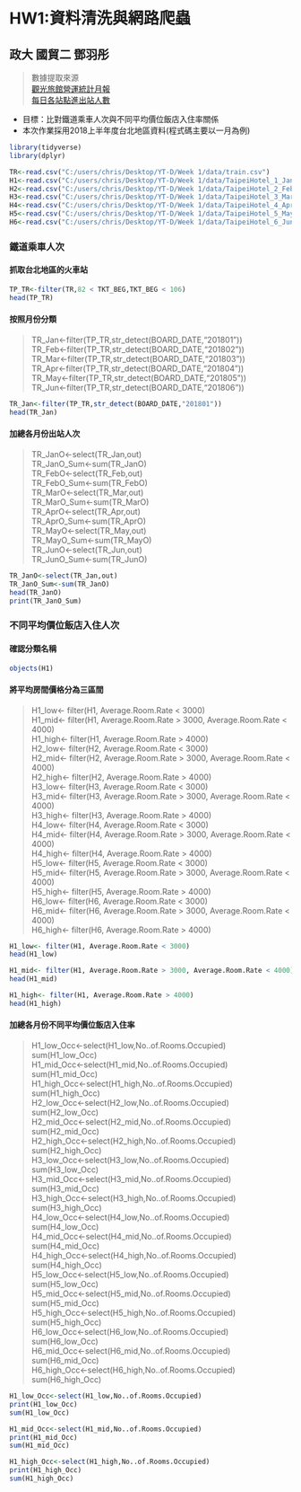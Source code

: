 # HW1:資料清洗與網路爬蟲
## 政大 國貿二 鄧羽彤
    
> 數據提取來源  
>  <a href=https://admin.taiwan.net.tw/FileUploadCategoryListC003330.aspx?Pindex=2&CategoryID=0dcf358f-f875-452d-8d14-2b715d02ab1a&appname=FileUploadCategoryListC003330>觀光旅館營運統計月報</a>  
>  <a href=https://data.gov.tw/dataset/8792>每日各站點進出站人數</a>    
    
    
* 目標：比對鐵道乘車人次與不同平均價位飯店入住率關係  
* 本次作業採用2018上半年度台北地區資料(程式碼主要以一月為例)
    
```r
library(tidyverse)  
library(dplyr)  

TR<-read.csv("C:/users/chris/Desktop/YT-D/Week 1/data/train.csv")
H1<-read.csv("C:/users/chris/Desktop/YT-D/Week 1/data/TaipeiHotel_1_Jan.csv")
H2<-read.csv("C:/users/chris/Desktop/YT-D/Week 1/data/TaipeiHotel_2_Feb.csv")
H3<-read.csv("C:/users/chris/Desktop/YT-D/Week 1/data/TaipeiHotel_3_Mar.csv")
H4<-read.csv("C:/users/chris/Desktop/YT-D/Week 1/data/TaipeiHotel_4_Apr.csv")
H5<-read.csv("C:/users/chris/Desktop/YT-D/Week 1/data/TaipeiHotel_5_May.csv")
H6<-read.csv("C:/users/chris/Desktop/YT-D/Week 1/data/TaipeiHotel_6_Jun.csv")
```
### 鐵道乘車人次  

#### 抓取台北地區的火車站
```r
TP_TR<-filter(TR,82 < TKT_BEG,TKT_BEG < 106)
head(TP_TR)
```
#### 按照月份分類
<blockquote>
TR_Jan<-filter(TP_TR,str_detect(BOARD_DATE,"201801"))  
TR_Feb<-filter(TP_TR,str_detect(BOARD_DATE,"201802"))  
TR_Mar<-filter(TP_TR,str_detect(BOARD_DATE,"201803"))  
TR_Apr<-filter(TP_TR,str_detect(BOARD_DATE,"201804"))  
TR_May<-filter(TP_TR,str_detect(BOARD_DATE,"201805"))  
TR_Jun<-filter(TP_TR,str_detect(BOARD_DATE,"201806"))  
</blockquote>
```r
TR_Jan<-filter(TP_TR,str_detect(BOARD_DATE,"201801"))
head(TR_Jan)
```
#### 加總各月份出站人次
<blockquote>
TR_JanO<-select(TR_Jan,out)  
TR_JanO_Sum<-sum(TR_JanO)  
TR_FebO<-select(TR_Feb,out)  
TR_FebO_Sum<-sum(TR_FebO)  
TR_MarO<-select(TR_Mar,out)  
TR_MarO_Sum<-sum(TR_MarO)  
TR_AprO<-select(TR_Apr,out)  
TR_AprO_Sum<-sum(TR_AprO)  
TR_MayO<-select(TR_May,out)  
TR_MayO_Sum<-sum(TR_MayO)  
TR_JunO<-select(TR_Jun,out)  
TR_JunO_Sum<-sum(TR_JunO)  
</blockquote>
```r
TR_JanO<-select(TR_Jan,out)
TR_JanO_Sum<-sum(TR_JanO)
head(TR_JanO)
print(TR_JanO_Sum)
```
### 不同平均價位飯店入住人次  
#### 確認分類名稱
```r
objects(H1)
```
#### 將平均房間價格分為三區間
<blockquote>
H1_low<- filter(H1, Average.Room.Rate < 3000)  
H1_mid<- filter(H1, Average.Room.Rate > 3000, Average.Room.Rate < 4000)  
H1_high<- filter(H1, Average.Room.Rate > 4000)  
H2_low<- filter(H2, Average.Room.Rate < 3000)  
H2_mid<- filter(H2, Average.Room.Rate > 3000, Average.Room.Rate < 4000)  
H2_high<- filter(H2, Average.Room.Rate > 4000)  
H3_low<- filter(H3, Average.Room.Rate < 3000)  
H3_mid<- filter(H3, Average.Room.Rate > 3000, Average.Room.Rate < 4000)  
H3_high<- filter(H3, Average.Room.Rate > 4000)  
H4_low<- filter(H4, Average.Room.Rate < 3000)  
H4_mid<- filter(H4, Average.Room.Rate > 3000, Average.Room.Rate < 4000)  
H4_high<- filter(H4, Average.Room.Rate > 4000)  
H5_low<- filter(H5, Average.Room.Rate < 3000)  
H5_mid<- filter(H5, Average.Room.Rate > 3000, Average.Room.Rate < 4000)  
H5_high<- filter(H5, Average.Room.Rate > 4000)  
H6_low<- filter(H6, Average.Room.Rate < 3000)  
H6_mid<- filter(H6, Average.Room.Rate > 3000, Average.Room.Rate < 4000)  
H6_high<- filter(H6, Average.Room.Rate > 4000)  
</blockquote>
```r
H1_low<- filter(H1, Average.Room.Rate < 3000)
head(H1_low)

H1_mid<- filter(H1, Average.Room.Rate > 3000, Average.Room.Rate < 4000)
head(H1_mid)

H1_high<- filter(H1, Average.Room.Rate > 4000)
head(H1_high)
```
#### 加總各月份不同平均價位飯店入住率
<blockquote>
H1_low_Occ<-select(H1_low,No..of.Rooms.Occupied)  
sum(H1_low_Occ)  
H1_mid_Occ<-select(H1_mid,No..of.Rooms.Occupied)  
sum(H1_mid_Occ)  
H1_high_Occ<-select(H1_high,No..of.Rooms.Occupied)  
sum(H1_high_Occ)  
H2_low_Occ<-select(H2_low,No..of.Rooms.Occupied)  
sum(H2_low_Occ)  
H2_mid_Occ<-select(H2_mid,No..of.Rooms.Occupied)  
sum(H2_mid_Occ)  
H2_high_Occ<-select(H2_high,No..of.Rooms.Occupied)    
sum(H2_high_Occ)  
H3_low_Occ<-select(H3_low,No..of.Rooms.Occupied)  
sum(H3_low_Occ)  
H3_mid_Occ<-select(H3_mid,No..of.Rooms.Occupied)  
sum(H3_mid_Occ)  
H3_high_Occ<-select(H3_high,No..of.Rooms.Occupied)  
sum(H3_high_Occ)  
H4_low_Occ<-select(H4_low,No..of.Rooms.Occupied)  
sum(H4_low_Occ)  
H4_mid_Occ<-select(H4_mid,No..of.Rooms.Occupied)  
sum(H4_mid_Occ)  
H4_high_Occ<-select(H4_high,No..of.Rooms.Occupied)  
sum(H4_high_Occ)  
H5_low_Occ<-select(H5_low,No..of.Rooms.Occupied)  
sum(H5_low_Occ)  
H5_mid_Occ<-select(H5_mid,No..of.Rooms.Occupied)  
sum(H5_mid_Occ)  
H5_high_Occ<-select(H5_high,No..of.Rooms.Occupied)  
sum(H5_high_Occ)  
H6_low_Occ<-select(H6_low,No..of.Rooms.Occupied)  
sum(H6_low_Occ)  
H6_mid_Occ<-select(H6_mid,No..of.Rooms.Occupied)  
sum(H6_mid_Occ)  
H6_high_Occ<-select(H6_high,No..of.Rooms.Occupied)  
sum(H6_high_Occ)  
</blockquote>
```r
H1_low_Occ<-select(H1_low,No..of.Rooms.Occupied)
print(H1_low_Occ)
sum(H1_low_Occ)

H1_mid_Occ<-select(H1_mid,No..of.Rooms.Occupied)
print(H1_mid_Occ)
sum(H1_mid_Occ)

H1_high_Occ<-select(H1_high,No..of.Rooms.Occupied)
print(H1_high_Occ)
sum(H1_high_Occ)
```

